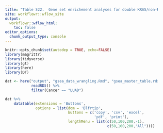 ```yaml
---
title: "Table S22.  Gene set enrichement analyses for double KRAS/non-RAS mutant vs KRAS only mutant lung adenocarcinomas."
site: workflowr::wflow_site
output:
  workflowr::wflow_html:
    toc: false
editor_options:
  chunk_output_type: console
---
```


```r
knitr::opts_chunk$set(autodep = TRUE, echo=FALSE)
library(magrittr)
library(tidyverse)
library(gt)
library(here)
library(DT)
```



```r

dat <- here("output", "gsea_data_wrangling.Rmd", "gsea_master_table.rds") %>%
            readRDS() %>%
            filter(Cancer == "LUAD")

```


```r

dat %>%
    datatable(extensions = 'Buttons',
              options = list(dom = 'Blfrtip',
                             buttons = c('copy', 'csv', 'excel',
                                         'pdf', 'print'),
                             lengthMenu = list(c(50,100,200,-1),
                                               c(50,100,200,"All"))))


```
